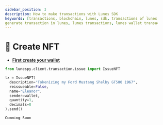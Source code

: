 ```yaml
---
sidebar_position: 3
description: How to make transactions with Lunes SDK
keywords: [transactions, blockchain, lunes, sdk, transactions of lunes sdk, lunes sdk, generate wallet,
generate transaction in lunes, lunes transactions, lunes wallet transactions]
---
```



# 👾 Create NFT

- **[First create your wallet](../wallet/create)**

<Tabs>
  <TabItem value="Python" label="Python">

```python
from lunespy.client.transaction.issue import IssueNFT

tx = IssueNFT(
  description="Tokenizing my Ford Mustang Shelby GT500 1967",
  reissueable=False,
  name="Eleanor",
  sender=wallet,
  quantity=1,
  decimals=0
).send()
```

  </TabItem>

  <TabItem value="JavaScript" label="JavaScript">

```javascript
Comming Soon
```
  
  </TabItem>
</Tabs>
